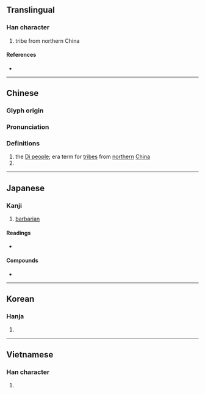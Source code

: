 {{character info/new}}
==Translingual==

===Han character===
{{Han char|rn=94|rad=犬|as=04|sn=7|four=49280|canj=KHF|ids=⿰犭火}}

# tribe from northern China

====References====
* {{Han ref|kx=0707.240|dkj=20290|dj=1120.060|hdz=21337.010|uh=72C4|ud=29380|bh=A866|bd=43110}}

----

==Chinese==
{{zh-forms}}

===Glyph origin===
{{Han etym}}

===Pronunciation===
{{zh-pron
|m=dí,tì
|c=dik6
|mn=te̍k
|mc=y
|oc=y
|ma=
|cat=pn
}}

===Definitions===
{{zh-hanzi}}

# the [[w:Beidi|Di people]]; {{w|Zhou dynasty}} era term for [[tribe]]s from [[northern]] [[China]]
# {{surname|lang=zh}}

----

==Japanese==

===Kanji===
{{ja-kanji|grade=|rs=犬04}}

# [[barbarian]]

====Readings====
* {{ja-readings|on=[[てき]] (teki)|kun=[[えびす]] (ebisu)}}

====Compounds====
* {{ja-r|夷狄|いてき}}

----

==Korean==

===Hanja===
{{ko-hanja|hangeul=적|eumhun=|rv=jeok|mr=chŏk|y=cek}}

# {{defn|lang=ko|sort=犬04}}

----

==Vietnamese==

===Han character===
{{vi-hantu|[[địch]], [[đệt]]|rs=犬04}}

# {{defn|lang=vi|sort=犬04}}
